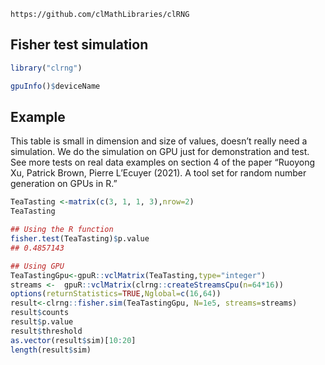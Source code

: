 <!--
%\VignetteEngine{knitr::knitr}
%\VignetteIndexEntry{Fisher test simulation}
-->

`https://github.com/clMathLibraries/clRNG`


## Fisher test simulation
```r
library("clrng")
```

```r
gpuInfo()$deviceName
```


## Example
This table is small in dimension and size of values, doesn't really need a simulation. We do the simulation on GPU just for demonstration and test.
See more tests on real data examples on section 4 of the paper "Ruoyong Xu, Patrick Brown, Pierre L’Ecuyer (2021). A tool set for random number generation on GPUs in R."
```r
TeaTasting <-matrix(c(3, 1, 1, 3),nrow=2)
TeaTasting

## Using the R function 
fisher.test(TeaTasting)$p.value
## 0.4857143
```

```r
## Using GPU
TeaTastingGpu<-gpuR::vclMatrix(TeaTasting,type="integer")
streams <-  gpuR::vclMatrix(clrng::createStreamsCpu(n=64*16))
options(returnStatistics=TRUE,Nglobal=c(16,64))
result<-clrng::fisher.sim(TeaTastingGpu, N=1e5, streams=streams)
result$counts
result$p.value
result$threshold
as.vector(result$sim)[10:20]
length(result$sim)
```









